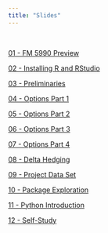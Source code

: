 ```yaml
---
title: "Slides"
---
```


&nbsp;


[01 - FM 5990 Preview](slides/slides_01_fm_5990_preview.pdf)

[02 - Installing R and RStudio](slides/slides_02_installing_r_and_rstudio.pdf)

[03 - Preliminaries](slides/slides_03_preliminaries.pdf)

[04 - Options Part 1](slides/slides_04_options_1.pdf)

[05 - Options Part 2](slides/slides_05_options_2.pdf)

[06 - Options Part 3](slides/slides_06_options_3.pdf)

[07 - Options Part 4](slides/slides_07_options_4.pdf)

[08 - Delta Hedging](slides/slides_08_delta_hedging.pdf)

[09 - Project Data Set](slides/slides_09_fall_2018_data_set.pdf)

[10 - Package Exploration](slides/slides_10_package_exploration.pdf)

[11 - Python Introduction](slides/slides_11_python_intro.pdf)

[12 - Self-Study](slides/slides_11_python_intro.pdf)


